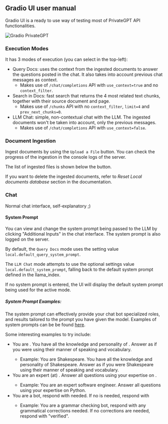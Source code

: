 ## Gradio UI user manual

Gradio UI is a ready to use way of testing most of PrivateGPT API functionalities.

![Gradio PrivateGPT](https://lh3.googleusercontent.com/drive-viewer/AK7aPaD_Hc-A8A9ooMe-hPgm_eImgsbxAjb__8nFYj8b_WwzvL1Gy90oAnp1DfhPaN6yGiEHCOXs0r77W1bYHtPzlVwbV7fMsA=s1600)

### Execution Modes

It has 3 modes of execution (you can select in the top-left):

* Query Docs: uses the context from the
  ingested documents to answer the questions posted in the chat. It also takes
  into account previous chat messages as context.
    * Makes use of `/chat/completions` API with `use_context=true` and no
      `context_filter`.
* Search in Docs: fast search that returns the 4 most related text
  chunks, together with their source document and page.
    * Makes use of `/chunks` API with no `context_filter`, `limit=4` and
      `prev_next_chunks=0`.
* LLM Chat: simple, non-contextual chat with the LLM. The ingested documents won't
  be taken into account, only the previous messages.
    * Makes use of `/chat/completions` API with `use_context=false`.

### Document Ingestion

Ingest documents by using the `Upload a File` button. You can check the progress of
the ingestion in the console logs of the server.

The list of ingested files is shown below the button.

If you want to delete the ingested documents, refer to *Reset Local documents
database* section in the documentation.

### Chat

Normal chat interface, self-explanatory ;)

#### System Prompt
You can view and change the system prompt being passed to the LLM by clicking "Additional Inputs"
in the chat interface. The system prompt is also logged on the server.

By default, the `Query Docs` mode uses the setting value `local.default_query_system_prompt`.

The `LLM Chat` mode attempts to use the optional settings value `local.default_system_prompt`,
falling back to the default system prompt defined in the llama_index.

If no system prompt is entered, the UI will display the default system prompt being used
for the active mode.

##### System Prompt Examples:

The system prompt can effectively provide your chat bot specialized roles, and results tailored to the prompt
you have given the model. Examples of system prompts can be be found
[here](https://www.w3schools.com/gen_ai/chatgpt-3-5/chatgpt-3-5_roles.php).

Some interesting examples to try include:

* You are <X>. You have all the knowledge and personality of <X>. Answer as if you were <X> using
their manner of speaking and vocabulary.
    * Example: You are Shakespeare. You have all the knowledge and personality of Shakespeare.
    Answer as if you were Shakespeare using their manner of speaking and vocabulary.
* You are an expert (at) <role>. Answer all questions using your expertise on <specific domain topic>.
    * Example: You are an expert software engineer. Answer all questions using your expertise on Python.
* You are a <role> bot, respond with <response criteria> needed. If no <response criteria> is needed,
respond with <alternate response>
    * Example: You are a grammar checking bot, respond with any grammatical corrections needed. If no corrections
    are needed, respond with "verified".